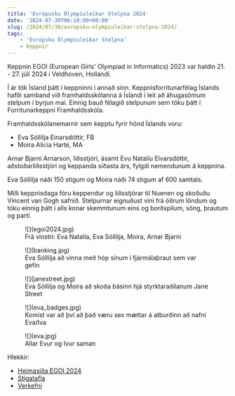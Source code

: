```yaml
---
title: 'Evrópusku Ólympíuleikar Stelpna 2024'
date: '2024-07-30T06:10:00+00:00'
slug: /2024/07/30/evropsku-olympiuleikar-stelpna-2024/
tags:
    - 'Evrópsku Ólympíuleikar Stelpna'
    - Keppnir
---
```


Keppnin EGOI (European Girls' Olympiad in Informatics) 2023 var haldin 21. - 27. júlí 2024 í Veldhoven, Hollandi.

Í ár tók Ísland þátt í keppninni í annað sinn.
Keppnisforritunarfélag Íslands hafði samband við framhaldsskólanna á Íslandi í leit að áhugasömum stelpum í byrjun maí.
Einnig bauð félagið stelpunum sem tóku þátt í Forritunarkeppni Framhaldsskóla.

Framhaldsskólanemarnir sem kepptu fyrir hönd Íslands voru:
- Eva Sóllilja Einarsdóttir, FB
- Moira Alicia Harté, MA

Arnar Bjarni Arnarson, liðsstjóri, ásamt Evu Natalíu Elvarsdóttir, aðstoðarliðsstjóri og keppanda síðasta árs, fylgdi nemendunum á keppnina.

Eva Sóllilja náði 150 stigum og Moira náði 74 stigum af 600 samtals.

Milli keppnisdaga fóru keppendur og liðsstjórar til Nuenen og skoðuðu Vincent van Gogh safnið.
Stelpurnar eignuðust vini frá öðrum löndum og tóku einnig þátt í alls konar skemmtunum eins og borðspilum, söng, þrautum og partí.

<figure>
    ![](egoi2024.jpg)
    <figcaption>Frá vinstri: Eva Natalía, Eva Sóllilja, Moira, Arnar Bjarni</figcaption>
</figure>

<figure>
    ![](banking.jpg)
    <figcaption>Eva Sóllilja að vinna með hóp sínum í fjármálaþraut sem var gefin</figcaption>
</figure>

<figure>
    ![](janestreet.jpg)
    <figcaption>Eva Sóllilja og Moira að skoða básinn hjá styrktaraðilanum Jane Street</figcaption>
</figure>

<figure>
    ![](eva_badges.jpg)
    <figcaption>Komist var að því að það væru sex mættar á atburðinn að nafni Eva/Iva</figcaption>
</figure>

<figure>
    ![](eva.jpg)
    <figcaption>Allar Evur og Ivur saman</figcaption>
</figure>

Hlekkir:
- [Heimasíða EGOI 2024](https://wiki.egoi2024.nl)
- [Stigatafla](https://stats.egoi.org/editions/2024/results/)
- [Verkefni](https://open.kattis.com/problem-sources/European%20Girls%27%20Olympiad%20in%20Informatics%202024)
